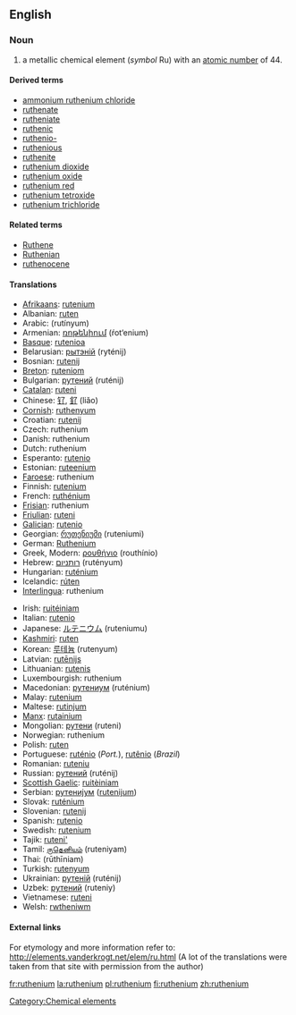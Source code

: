 {{see|Ruthenium}}
==English==
{{elements|Ru|technetium|Tc|rhodium|Rh}}
=== Noun ===
{{en-noun-unc}}
{{wikipedia}}

# a metallic chemical element (''symbol'' Ru) with an [[atomic number]] of 44.

====Derived terms====
*[[ammonium ruthenium chloride]]
*[[ruthenate]]
*[[rutheniate]]
*[[ruthenic]]
*[[ruthenio-]]
*[[ruthenious]]
*[[ruthenite]]
*[[ruthenium dioxide]]
*[[ruthenium oxide]]
*[[ruthenium red]]
*[[ruthenium tetroxide]]
*[[ruthenium trichloride]]

====Related terms====
*[[Ruthene]]
*[[Ruthenian]]
*[[ruthenocene]]

==== Translations ====
{{top}}
*[[Afrikaans]]: [[rutenium]]
*Albanian: [[ruten]]
*Arabic: {{ARchar|[[روتينيوم]]}} (rutínyum) {{m}}
*Armenian: [[ռոթենիում]] (ŕot‘enium)
*[[Basque]]: [[rutenioa]]
*Belarusian: [[рытэнiй]] (ryténij) {{m}}
*Bosnian: [[rutenij]]
*[[Breton]]: [[ruteniom]]
*Bulgarian: [[рутений]] (ruténij) {{m}}
*[[Catalan]]: [[ruteni]]
*Chinese: [[钌]], [[釕]] (liǎo)
*[[Cornish]]: [[ruthenyum]]
*Croatian: [[rutenij]]
*Czech: ruthenium
*Danish: ruthenium
*Dutch: ruthenium {{n}}
*Esperanto: [[rutenio]]
*Estonian: [[ruteenium]]
*[[Faroese]]: ruthenium
*Finnish: [[rutenium]]
*French: [[ruthénium]] {{m}}
*[[Frisian]]: ruthenium
*[[Friulian]]: [[ruteni]]
*[[Galician]]: [[rutenio]]
*Georgian: [[რუთენიუმი]] (ruteniumi)
*German: [[Ruthenium]] {{n}}
*Greek, Modern: [[ρουθήνιο]] (routhínio) {{n}}
*Hebrew: [[רותניום]] (rutényum)
*Hungarian: [[ruténium]]
*Icelandic: [[rúten]]
*[[Interlingua]]: ruthenium
{{mid}}
*Irish: [[ruitéiniam]]
*Italian: [[rutenio]] {{m}}
*Japanese: [[ルテニウム]] (ruteniumu)
*[[Kashmiri]]: [[ruten]]
*Korean: [[루테늄]] (rutenyum)
*Latvian: [[rutēnijs]]
*Lithuanian: [[rutenis]]
*Luxembourgish: ruthenium
*Macedonian: [[рутениум]] (ruténium) {{m}}
*Malay: [[rutenium]]
*Maltese: [[rutinjum]]
*[[Manx]]: [[rutainium]]
*Mongolian: [[рутени]] (ruteni)
*Norwegian: ruthenium
*Polish: [[ruten]] {{m}}
*Portuguese: [[ruténio]] (''Port.''), [[rutênio]] (''Brazil'') {{m}}
*Romanian: [[ruteniu]] {{n}}
*Russian: [[рутений]] (ruténij) {{m}}
*[[Scottish Gaelic]]: [[ruitèiniam]]
*Serbian: [[рутениjум]] ([[rutenijum]]) {{m}}
*Slovak: [[ruténium]]
*Slovenian: [[rutenij]]
*Spanish: [[rutenio]] {{m}}
*Swedish: [[rutenium]]
*Tajik: [[ruteni']]
*Tamil: [[ருதெனியம்]] (ruteniyam)
*Thai: {{THchar|[[รูทีเนียม]]}} (rūthīniam)
*Turkish: [[rutenyum]]
*Ukrainian: [[рутенiй]] (ruténij) {{m}}
*Uzbek: [[рутений]] (ruteniy)
*Vietnamese: [[ruteni]]
*Welsh: [[rwtheniwm]]
{{bottom}}

====External links====
For etymology and more information refer to:
http://elements.vanderkrogt.net/elem/ru.html
(A lot of the translations were taken from that site with permission from the author)

[[Category:Chemical elements]]

[[fr:ruthenium]]
[[la:ruthenium]]
[[pl:ruthenium]]
[[fi:ruthenium]]
[[zh:ruthenium]]